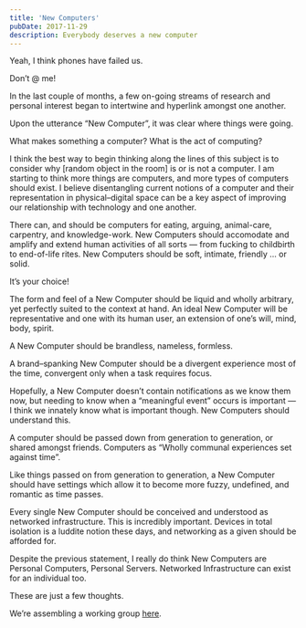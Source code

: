 ```yaml
---
title: 'New Computers'
pubDate: 2017-11-29
description: Everybody deserves a new computer
---
```


Yeah, I think phones have failed us.

Don’t @ me!

In the last couple of months, a few on-going streams of research and personal interest began to intertwine and hyperlink amongst one another.

Upon the utterance “New Computer”, it was clear where things were going.

What makes something a computer? What is the act of computing?

I think the best way to begin thinking along the lines of this subject is to consider why [random object in the room] is or is not a computer. I am starting to think more things are computers, and more types of computers should exist. I believe disentangling current notions of a computer and their representation in physical–digital space can be a key aspect of improving our relationship with technology and one another.

There can, and should be computers for eating, arguing, animal-care, carpentry, and knowledge-work. New Computers should accomodate and amplify and extend human activities of all sorts — from fucking to childbirth to end-of-life rites. New Computers should be soft, intimate, friendly … or solid.

It’s your choice!

The form and feel of a New Computer should be liquid and wholly arbitrary, yet perfectly suited to the context at hand. An ideal New Computer will be representative and one with its human user, an extension of one’s will, mind, body, spirit.

A New Computer should be brandless, nameless, formless.

A brand–spanking New Computer should be a divergent experience most of the time, convergent only when a task requires focus.

Hopefully, a New Computer doesn’t contain notifications as we know them now, but needing to know when a “meaningful event” occurs is important — I think we innately know what is important though. New Computers should understand this.

A computer should be passed down from generation to generation, or shared amongst friends. Computers as “Wholly communal experiences set against time”.

Like things passed on from generation to generation, a New Computer should have settings which allow it to become more fuzzy, undefined, and romantic as time passes.

Every single New Computer should be conceived and understood as networked infrastructure. This is incredibly important. Devices in total isolation is a luddite notion these days, and networking as a given should be afforded for.

Despite the previous statement, I really do think New Computers are Personal Computers, Personal Servers. Networked Infrastructure can exist for an individual too.

These are just a few thoughts.

We’re assembling a working group [here](https://newcomputers.group/).